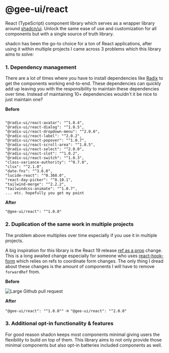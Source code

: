 
<Meta title="Introduction" />

# @gee-ui/react

React (TypeScript) component library which serves as a wrapper library around [shadcn/ui](https://ui.shadcn.com/). Unlock the same ease of use and customization for all components but with a single source of truth library.

shadcn has been the go-to choice for a ton of React applications, after using it within multiple projects I came across 3 problems which this library aims to solve:

### 1. Dependency management

There are a lot of times where you have to install dependencies like [Radix](https://www.radix-ui.com/) to get the components working end-to-end. These dependencies can quickly add up leaving you with the responsibility to maintain these dependencies over time. Instead of maintaining 10+ dependencies wouldn't it be nice to just maintain one?

**Before**

```

"@radix-ui/react-avatar": "^1.0.4",
"@radix-ui/react-dialog": "^1.0.5",
"@radix-ui/react-dropdown-menu": "^2.0.6",
"@radix-ui/react-label": "^2.0.2",
"@radix-ui/react-popover": "^1.0.7",
"@radix-ui/react-scroll-area": "^1.0.5",
"@radix-ui/react-select": "^2.0.0",
"@radix-ui/react-slot": "^1.0.2",
"@radix-ui/react-switch": "^1.0.3",
"class-variance-authority": "^0.7.0",
"clsx": "^2.1.0",
"date-fns": "^3.6.0",
"lucide-react": "^0.368.0",
"react-day-picker": "^8.10.1",
"tailwind-merge": "^2.2.2",
"tailwindcss-animate": "^1.0.7",
... etc. hopefully you get my point

```

**After**

```
"@gee-ui/react": "^1.0.0"
```

### 2. Duplication of the same work in multiple projects

The problem above multiplies over time especially if you use it in multiple projects.

A big inspiration for this library is the React 19 release [ref as a prop](https://react.dev/blog/2024/04/25/react-19#ref-as-a-prop) change. This is a long awaited change especially for someone who uses [react-hook-form](https://react-hook-form.com/) which relies on refs to coordinate form changes. The only thing I dread about these changes is the amount of components I will have to remove `forwardRef` from.

**Before**

![Large Github pull request](https://res.cloudinary.com/michaelgee/image/upload/v1716049756/Screenshot_2024-05-18_at_12.29.00_PM_q8pf9h.png)

**After**

`"@gee-ui/react": "^1.0.0""` -> `"@gee-ui/react": "^2.0.0"`

### 3. Additional opt-in functionality & features

For good reason shadcn keeps most components minimal giving users the flexibility to build on top of them. This library aims to not only provide those minimal components but also opt-in batteries included components as well.